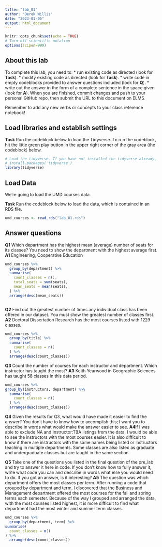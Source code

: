 ```yaml
---
title: "lab_01"
author: "Derek Willis"
date: "2023-01-05"
output: html_document
---
```


```r
knitr::opts_chunk$set(echo = TRUE)
# Turn off scientific notation
options(scipen=999)
```

## About this lab

To complete this lab, you need to: \* run existing code as directed (look for **Task**). \* modify existing code as directed (look for **Task**). \* write code in empty codeblocks provided to answer questions included (look for **Q**). \* write out the answer in the form of a complete sentence in the space given (look for **A**). When you are finished, commit changes and push to your personal GitHub repo, then submit the URL to this document on ELMS.

Remember to add any new verbs or concepts to your class reference notebook!

## Load libraries and establish settings

**Task** Run the codeblock below to load the Tidyverse. To run the codeblock, hit the little green play button in the upper right corner of the gray area (the codeblock) below.

```r
# Load the tidyverse. If you have not installed the tidyverse already, remove the # from the next line and run it first.  
# install.packages('tidyverse')
library(tidyverse)
```

## Load Data

We're going to load the UMD courses data.

**Task** Run the codeblock below to load the data, which is contained in an RDS file.

```r
umd_courses <- read_rds("lab_01.rds")
```

## Answer questions

**Q1** Which department has the highest mean (average) number of seats for its classes? You need to show the department with the highest average first.
**A1** Engineering, Cooperative Education

```r
umd_courses %>%
  group_by(department) %>% 
  summarise(
    count_classes = n(),
    total_seats = sum(seats),
    mean_seats = mean(seats),
  ) %>% 
  arrange(desc(mean_seats))
  
```

**Q2** Find out the greatest number of times any individual class has been offered in our dataset. You must show the greatest number of classes first.
**A2** Doctoral Dissertation Research has the most courses listed with 1229 classes.

```r
umd_courses %>%
  group_by(title) %>% 
  summarise(
    count_classes = n()
  ) %>% 
  arrange(desc(count_classes))
```

**Q3** Count the number of courses for each instructor and department. Which instructor has taught the most? 
**A3** Keith Yearwood in Geographic Sciences has taught 58 classes in this data period.

```r
umd_courses %>% 
group_by(instructors, department) %>% 
  summarise(
    count_classes = n()
  ) %>% 
  arrange(desc(count_classes))
```

**Q4** Given the results for Q3, what would have made it easier to find the answer? You don't have to know _how_ to accomplish this; I want you to describe in words what would make the answer easier to see.
**A4**If I was able to exclude NA and Instructor:TBA listings from the data, I would be able to see the instructors with the most courses easier. It is also difficult to know if there are instructors with the same names being listed or instructors teaching in multiple departments. Some classes are also listed as graduate and undergraduate classes but are taught in the same section.

**Q5** Take one of the questions you listed in the final question of the pre_lab and try to answer it here in code. If you don't know how to fully answer it, write what code you can and describe in words what else you would need to do. If you got an answer, is it interesting?
**A5** The question was which department offers the most classes per term. After running a code that grouped by department and term, I discovered that the Business and Management department offered the most courses for the fall and spring terms each semester. Because of the way I grouped and arranged the data, with the most courses listed highest, it is more difficult to find what department had the most winter and summer term classes.

```r
umd_courses %>% 
  group_by(department, term) %>% 
summarise(
  count_classes = n()
) %>% 
  arrange(desc(count_classes))
```
